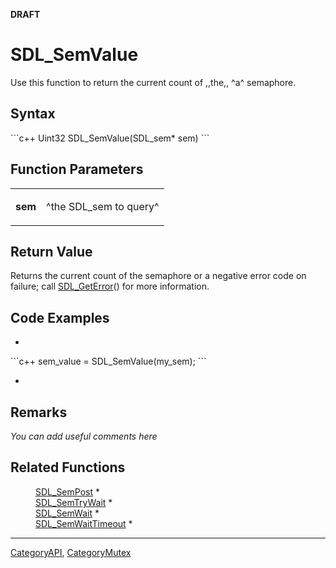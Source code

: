 <!-- pragma section-numbers off -->
<!-- pragma disable-camelcase -->
'''DRAFT'''

= SDL_SemValue =
Use this function to return the current count of ,,the,, ^a^ semaphore.


== Syntax ==
```c++
Uint32 SDL_SemValue(SDL_sem* sem)
```

== Function Parameters ==
{|
|'''sem'''
|^the SDL_sem to query^
|}

== Return Value ==
Returns the current count of the semaphore or a negative error code on failure; call [[SDL_GetError]]() for more information.

== Code Examples ==
*
```c++
sem_value = SDL_SemValue(my_sem);
```
*

== Remarks ==
''You can add useful comments here''

== Related Functions ==
:[[SDL_SemPost]] *
:[[SDL_SemTryWait]] *
:[[SDL_SemWait]] *
:[[SDL_SemWaitTimeout]] *

----
[[CategoryAPI]], [[CategoryMutex]]
